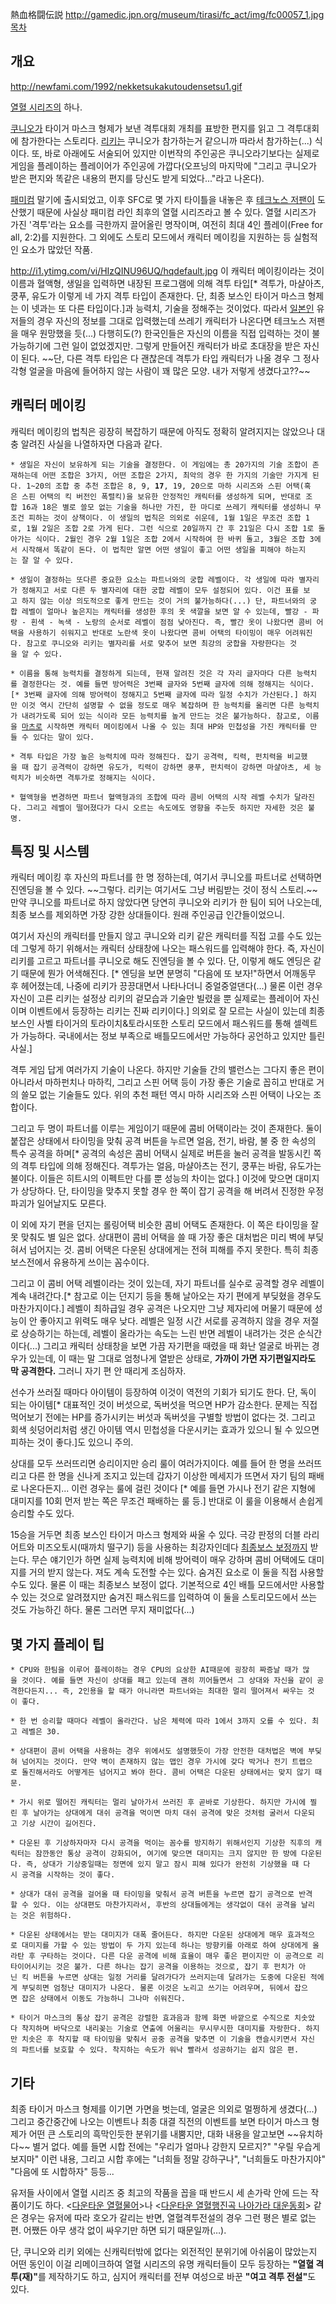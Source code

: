 熱血格闘伝説
http://gamedic.jpn.org/museum/tirasi/fc_act/img/fc00057_1.jpg
[[목차]]

== 개요 ==
http://newfami.com/1992/nekketsukakutoudensetsu1.gif

[[열혈 시리즈]]의 하나.

[[쿠니오]]가 타이거 마스크 형제가 보낸 격투대회 개최를 표방한 편지를 읽고 그 격투대회에 참가한다는 스토리다. [[리키]]는 쿠니오가 참가하는거 같으니까 따라서 참가하는(...) 식이다. 또, 바로 아래에도 서술되어 있지만 이번작의 주인공은 쿠니오라기보다는 실제로 게임을 플레이하는 플레이어가 주인공에 가깝다(오프닝의 마지막에 "그리고 쿠니오가 받은 편지와 똑같은 내용의 편지를 당신도 받게 되었다..."라고 나온다).

[[패미컴]] 말기에 출시되었고, 이후 SFC로 몇 가지 타이틀을 내놓은 후 [[테크노스 저팬]]이 도산했기 때문에 사실상 패미컴 라인 최후의 열혈 시리즈라고 볼 수 있다. 열혈 시리즈가 가진 '격투'라는 요소를 극한까지 끌어올린 명작이며, 여전히 최대 4인 플레이(Free for all, 2:2)를 지원한다. 그 외에도 스토리 모드에서 캐릭터 메이킹을 지원하는 등 실험적인 요소가 많았던 작품.

http://i1.ytimg.com/vi/HIzQINU96UQ/hqdefault.jpg
이 캐릭터 메이킹이라는 것이 이름과 혈액형, 생일을 입력하면 내장된 프로그램에 의해 격투 타입[* 격투가, 마샬아츠, 쿵푸, 유도가 이렇게 네 가지 격투 타입이 존재한다. 단, 최종 보스인 타이거 마스크 형제는 이 넷과는 또 다른 타입이다.]과 능력치, 기술을 정해주는 것이었다. 따라서 [[일본인]] 유저들의 경우 자신의 정보를 그대로 입력했는데 쓰레기 캐릭터가 나온다면 테크노스 저팬을 매우 원망했을 듯(...) 다행히도(?) 한국인들은 자신의 이름을 직접 입력하는 것이 불가능하기에 그런 일이 없었겠지만. 그렇게 만들어진 캐릭터가 바로 초대장을 받은 자신이 된다. ~~단, 다른 격투 타입은 다 괜찮은데 격투가 타입 캐릭터가 나올 경우 그 정사각형 얼굴을 마음에 들어하지 않는 사람이 꽤 많은 모양. 내가 저렇게 생겼다고??~~ 

== 캐릭터 메이킹 ==
캐릭터 메이킹의 법칙은 굉장히 복잡하기 때문에 아직도 정확히 알려지지는 않았으나 대충 알려진 사실을 나열하자면 다음과 같다.  

 * 생일은 자신이 보유하게 되는 기술을 결정한다. 이 게임에는 총 20가지의 기술 조합이 존재하는데 어떤 조합은 3가지, 어떤 조합은 2가지, 최악의 경우 한 가지의 기술만 가지게 된다. 1~20의 조합 중 추천 조합은 8, 9, '''17''', 19, 20으로 마하 시리즈와 스핀 어택(혹은 스핀 어택의 킥 버전인 폭렬킥)을 보유한 안정적인 캐릭터를 생성하게 되며, 반대로 조합 16과 18은 별로 쓸모 없는 기술을 하나만 가진, 한 마디로 쓰레기 캐릭터를 생성하니 무조건 피하는 것이 상책이다. 이 생일의 법칙은 의외로 쉬운데, 1월 1일은 무조건 조합 1로, 1월 2일은 조합 2로 가게 된다. 그런 식으로 20일까지 간 후 21일은 다시 조합 1로 돌아가는 식이다. 2월인 경우 2월 1일은 조합 2에서 시작하여 한 바퀴 돌고, 3월은 조합 3에서 시작해서 똑같이 돈다. 이 법칙만 알면 어떤 생일이 좋고 어떤 생일을 피해야 하는지는 잘 알 수 있다. 

 * 생일이 결정하는 또다른 중요한 요소는 파트너와의 궁합 레벨이다. 각 생일에 따라 별자리가 정해지고 서로 다른 두 별자리에 대한 궁합 레벨이 모두 설정되어 있다. 이건 표를 보고 하지 않는 이상 의도적으로 좋게 만드는 것이 거의 불가능하다(...) 단, 파트너와의 궁합 레벨이 얼마나 높은지는 캐릭터를 생성한 후의 옷 색깔을 보면 알 수 있는데, 빨강 - 파랑 - 흰색 - 녹색 - 노랑의 순서로 레벨이 점점 낮아진다. 즉, 빨간 옷이 나왔다면 콤비 어택을 사용하기 쉬워지고 반대로 노란색 옷이 나왔다면 콤비 어택의 타이밍이 매우 어려워진다. 참고로 쿠니오와 리키는 별자리를 서로 맞추어 보면 최강의 궁합을 자랑한다는 것을 알 수 있다.

 * 이름을 통해 능력치를 결정하게 되는데, 현재 알려진 것은 각 자리 글자마다 다른 능력치를 결정한다는 것. 예를 들면 방어력은 3번째 글자와 5번째 글자에 의해 정해지는 식이다.[* 3번째 글자에 의해 방어력이 정해지고 5번째 글자에 따라 일정 수치가 가산된다.] 하지만 이것 역시 간단히 설명할 수 없을 정도로 매우 복잡하며 한 능력치를 올리면 다른 능력치가 내려가도록 되어 있는 식이라 모든 능력치를 높게 만드는 것은 불가능하다. 참고로, 이름을 [[마츠]]로 시작하면 캐릭터 메이킹에서 나올 수 있는 최대 HP와 민첩성을 가진 캐릭터를 만들 수 있다는 말이 있다. 

 * 격투 타입은 가장 높은 능력치에 따라 정해진다. 잡기 공격력, 킥력, 펀치력을 비교했을 때 잡기 공격력이 강하면 유도가, 킥력이 강하면 쿵푸, 펀치력이 강하면 마샬아츠, 세 능력치가 비슷하면 격투가로 정해지는 식이다. 

 * 혈액형을 변경하면 파트너 혈액형과의 조합에 따라 콤비 어택의 시작 레벨 수치가 달라진다. 그리고 레벨이 떨어졌다가 다시 오르는 속도에도 영향을 주는듯 하지만 자세한 것은 불명. 

== 특징 및 시스템 ==
캐릭터 메이킹 후 자신의 파트너를 한 명 정하는데, 여기서 쿠니오를 파트너로 선택하면 진엔딩을 볼 수 있다. ~~그렇다. 리키는 여기서도 그냥 버림받는 것이 정식 스토리.~~ 만약 쿠니오를 파트너로 하지 않았다면 당연히 쿠니오와 리키가 한 팀이 되어 나오는데, 최종 보스를 제외하면 가장 강한 상대들이다. 원래 주인공급 인간들이었으니. 

여기서 자신의 캐릭터를 만들지 않고 쿠니오와 리키 같은 캐릭터를 직접 고를 수도 있는데 그렇게 하기 위해서는 캐릭터 상태창에 나오는 패스워드를 입력해야 한다. 즉, 자신이 리키를 고르고 파트너를 쿠니오로 해도 진엔딩을 볼 수 있다. 단, 이렇게 해도 엔딩은 같기 때문에 뭔가 어색해진다. [* 엔딩을 보면 분명히 "다음에 또 보자!"하면서 어깨동무 후 헤어졌는데, 나중에 리키가 끙끙대면서 나타나더니 중얼중얼댄다(...) 물론 이런 경우 자신이 고른 리키는 설정상 리키의 겉모습과 기술만 빌렸을 뿐 실제로는 플레이어 자신이며 이벤트에서 등장하는 리키는 진짜 리키이다.] 의외로 잘 모르는 사실이 있는데 최종 보스인 사벨 타이거의 토라이치&토라시또한 스토리 모드에서 패스워드를 통해 셀렉트가 가능하다. 국내에서는 정보 부족으로 배틀모드에서만 가능하다 공언하고 있지만 틀린 사실.]

격투 게임 답게 여러가지 기술이 나온다. 하지만 기술들 간의 밸런스는 그다지 좋은 편이 아니라서 마하펀치나 마하킥, 그리고 스핀 어택 등이 가장 좋은 기술로 꼽히고 반대로 거의 쓸모 없는 기술들도 있다. 위의 추천 패턴 역시 마하 시리즈와 스핀 어택이 나오는 조합이다.  

그리고 두 명이 파트너를 이루는 게임이기 때문에 콤비 어택이라는 것이 존재한다. 둘이 붙잡은 상태에서 타이밍을 맞춰 공격 버튼을 누르면 얼음, 전기, 바람, 불 중 한 속성의 특수 공격을 하며[* 공격의 속성은 콤비 어택시 실제로 버튼을 눌러 공격을 발동시킨 쪽의 격투 타입에 의해 정해진다. 격투가는 얼음, 마샬아츠는 전기, 쿵푸는 바람, 유도가는 불이다. 이들은 히트시의 이펙트만 다를 뿐 성능의 차이는 없다.] 이것에 맞으면 대미지가 상당하다. 단, 타이밍을 맞추지 못할 경우 한 쪽이 잡기 공격을 해 버려서 진정한 우정 파괴가 일어날지도 모른다. 

이 외에 자기 편을 던지는 롤링어택 비슷한 콤비 어택도 존재한다. 이 쪽은 타이밍을 잘못 맞춰도 별 일은 없다. 상대편이 콤비 어택을 쓸 때 가장 좋은 대처법은 미리 벽에 부딪혀서 넘어지는 것. 콤비 어택은 다운된 상대에게는 전혀 피해를 주지 못한다. 특히 최종 보스전에서 유용하게 쓰이는 꼼수이다. 

그리고 이 콤비 어택 레벨이라는 것이 있는데, 자기 파트너를 실수로 공격할 경우 레벨이 계속 내려간다.[* 참고로 이는 던지기 등을 통해 날아오는 자기 편에게 부딪혔을 경우도 마찬가지이다.] 레벨이 최하급일 경우 공격은 나오지만 그냥 제자리에 머물기 때문에 성능이 안 좋아지고 위력도 매우 낮다. 레벨은 일정 시간 서로를 공격하지 않을 경우 저절로 상승하기는 하는데, 레벨이 올라가는 속도는 느린 반면 레벨이 내려가는 것은 순식간이다(...) 그리고 캐릭터 상태창을 보면 가끔 자기편을 때렸을 때 화난 얼굴로 바뀌는 경우가 있는데, 이 때는 말 그대로 엄청나게 열받은 상태로, '''가까이 가면 자기편일지라도 막 공격한다.''' 그러니 자기 편 안 때리게 조심하자. 

선수가 쓰러질 때마다 아이템이 등장하여 이것이 역전의 기회가 되기도 한다. 단, 독이 되는 아이템[* 대표적인 것이 버섯으로, 독버섯을 먹으면 HP가 감소한다. 문제는 직접 먹어보기 전에는 HP를 증가시키는 버섯과 독버섯을 구별할 방법이 없다는 것. 그리고 회색 쇳덩어리처럼 생긴 아이템 역시 민첩성을 다운시키는 효과가 있으니 될 수 있으면 피하는 것이 좋다.]도 있으니 주의. 

상대를 모두 쓰러뜨리면 승리이지만 승리 룰이 여러가지이다. 예를 들어 한 명을 쓰러뜨리고 다른 한 명을 신나게 조지고 있는데 갑자기 이상한 메세지가 뜨면서 자기 팀의 패배로 나온다든지... 이런 경우는 룰에 걸린 것이다 [* 예를 들면 가시나 전기 같은 지형에 대미지를 10회 먼저 받는 쪽은 무조건 패배하는 룰 등.] 반대로 이 룰을 이용해서 손쉽게 승리할 수도 있다. 

15승을 거두면 최종 보스인 타이거 마스크 형제와 싸울 수 있다. 극강 판정의 더블 라리어트와 미즈오토시(때까치 떨구기) 등을 사용하는 최강자인데다 [[최종보스 보정]]까지 받는다. 무슨 얘기인가 하면 실제 능력치에 비해 방어력이 매우 강하며 콤비 어택에도 대미지를 거의 받지 않는다. 져도 계속 도전할 수는 있다. 
숨겨진 요소로 이 둘을 직접 사용할 수도 있다. 물론 이 때는 최종보스 보정이 없다. 기본적으로 4인 배틀 모드에서만 사용할 수 있는 것으로 알려졌지만 숨겨진 패스워드를 입력하여 이 둘을 스토리모드에서 쓰는 것도 가능하긴 하다. 물론 그러면 무지 재미없다(...) 

== 몇 가지 플레이 팁 == 
 * CPU와 한팀을 이루어 플레이하는 경우 CPU의 요상한 AI때문에 굉장히 짜증날 때가 많을 것이다. 예를 들면 자신이 상대를 패고 있는데 괜히 끼어들면서 그 상대와 자신을 같이 공격한다든지... 즉, 2인용을 할 때가 아니라면 파트너와는 최대한 멀리 떨어져서 싸우는 것이 좋다. 

 * 한 번 승리할 때마다 레벨이 올라간다. 남은 체력에 따라 1에서 3까지 오를 수 있다. 최고 레벨은 30. 

 * 상대편이 콤비 어택을 사용하는 경우 위에서도 설명했듯이 가장 안전한 대처법은 벽에 부딪혀 넘어지는 것이다. 만약 벽이 존재하지 않는 맵인 경우 가시에 갖다 박거나 전기 트랩으로 돌진해서라도 어떻게든 넘어지고 봐야 한다. 콤비 어택은 다운된 상태에서는 맞지 않기 때문. 

 * 가시 위로 떨어진 캐릭터는 멀리 날아가서 쓰러진 후 곧바로 기상한다. 하지만 가시에 찔린 후 날아가는 상대에게 대쉬 공격을 먹이면 마치 대쉬 공격에 맞은 것처럼 굴러서 다운되고 기상 시간이 길어진다. 

 * 다운된 후 기상하자마자 다시 공격을 먹이는 꼼수를 방지하기 위해서인지 기상한 직후의 캐릭터는 잠깐동안 통상 공격이 강화되어, 여기에 맞으면 대미지는 크지 않지만 한 방에 다운된다. 즉, 상대가 기상중일때는 정면에 있지 말고 잠시 피해 있다가 완전히 기상했을 때 다시 공격을 시작하는 것이 좋다. 

 * 상대가 대쉬 공격을 걸어올 때 타이밍을 맞춰서 공격 버튼을 누르면 잡기 공격으로 반격할 수 있다. 이는 상대편도 마찬가지라서, 후반의 상대들에게는 생각없이 대쉬 공격을 날리는 것은 위험하다. 

 * 다운된 상태에서는 받는 대미지가 대폭 줄어든다. 하지만 다운된 상대에게 매우 효과적으로 대미지를 가할 수 있는 방법이 두 가지 있는데 하나는 방향키를 아래로 하여 상대에게 올라탄 후 구타하는 것이다. 다른 다운 공격에 비해 효율이 매우 좋은 편이지만 이 공격으로 리타이어시키는 것은 불가. 다른 하나는 잡기 공격을 이용하는 것으로, 잡기 후 펀치가 아닌 킥 버튼을 누르면 상대는 일정 거리를 달려가다가 쓰러지는데 달려가는 도중에 다운된 적에게 부딪히면 엄청난 대미지가 나온다. 물론 이것은 노리고 쓰기는 어려우며, 뒤에서 잡으면 잡은 상태에서 이동도 가능하니 그나마 쉬워진다. 

 * 타이거 마스크의 통상 잡기 공격은 강렬한 효과음과 함께 화면 바깥으로 수직으로 치솟았다 착지하며 바닥으로 내리꽂는 기술로 연출에 어울리는 무시무시한 대미지를 자랑한다. 하지만 치솟은 후 착지할 때 타이밍을 맞춰서 공중 공격을 맞추면 이 기술을 캔슬시키면서 자신의 파트너를 보호할 수 있다. 착지하는 속도가 워낙 빨라서 성공하기는 쉽지 않은 편. 

== 기타 == 
최종 타이거 마스크 형제를 이기면 가면을 벗는데, 얼굴은 의외로 멀쩡하게 생겼다(...) 그리고 중간중간에 나오는 이벤트나 최종 대결 직전의 이벤트를 보면 타이거 마스크 형제가 어떤 큰 스토리의 흑막인듯한 분위기를 내뿜지만, 대화 내용을 알고보면 ~~유치하다~~ 별거 없다. 예를 들면 시합 전에는 "우리가 얼마나 강한지 모르지?" "우릴 우습게 보지마" 이런 내용, 그리고 시합 후에는 "너희들 정말 강하구나", "너희들도 마찬가지야" "다음에 또 시합하자" 등등... 

유저들 사이에서 열혈 시리즈 중 최고의 작품을 꼽을 때 반드시 세 손가락 안에 드는 작품이기도 하다. <[[다운타운 열혈물어]]>나 <[[다운타운 열혈행진곡 나아가라 대운동회]]> 같은 경우는 유저에 따라 호오가 갈리는 반면, 열혈격투전설의 경우 그런 평은 별로 없는 편. 어쨌든 아무 생각 없이 싸우기만 하면 되기 때문일까(…).

단, 쿠니오와 리키 외에는 신캐릭터밖에 없다는 외전적인 분위기에 아쉬움이 많았는지 어떤 동인이 이걸 리메이크하여 열혈 시리즈의 유명 캐릭터들이 모두 등장하는 '''"열혈 격투(재)"'''를 제작하기도 하고, 심지어 캐릭터를 전부 여성으로 바꾼 '''"여고 격투 전설"'''도 있다. 
